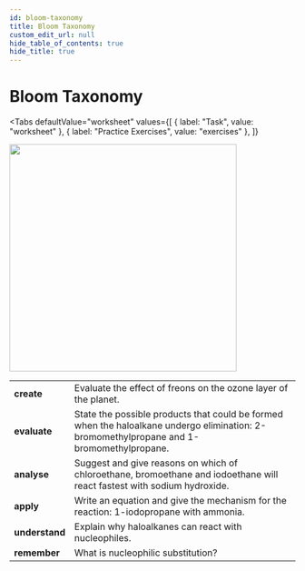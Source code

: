 ```yaml
---
id: bloom-taxonomy
title: Bloom Taxonomy
custom_edit_url: null
hide_table_of_contents: true
hide_title: true
---
```



<Theme halogenoalkanes />

# Bloom Taxonomy

<Tabs
  defaultValue="worksheet"
  values={[
    { label: "Task", value: "worksheet" },
    { label: "Practice Exercises", value: "exercises" },
  ]}
>

<TabItem value="worksheet">

<img src={bloom} width='400' />
<br />
<table class="BLOOM">
  <tr>
    <td>
      <strong>create</strong>
    </td>
    <td>Evaluate the effect of freons on the ozone layer of the planet.</td>
  </tr>
  <tr>
    <td>
      <strong>evaluate</strong>
    </td>
    <td>
      State the possible products that could be formed when the haloalkane
      undergo elimination: 2-bromomethylpropane and 1-bromomethylpropane.
    </td>
  </tr>
  <tr>
    <td>
      <strong>analyse</strong>
    </td>
    <td>
      Suggest and give reasons on which of chloroethane, bromoethane and
      iodoethane will react fastest with sodium hydroxide.
    </td>
  </tr>
  <tr>
    <td>
      <strong>apply</strong>
    </td>
    <td>
      Write an equation and give the mechanism for the reaction: 1-iodopropane
      with ammonia.
    </td>
  </tr>
  <tr>
    <td>
      <strong>understand</strong>
    </td>
    <td>Explain why haloalkanes can react with nucleophiles.</td>
  </tr>
  <tr>
    <td>
      <strong>remember</strong>
    </td>
    <td>What is nucleophilic substitution?</td>
  </tr>
</table>

</TabItem>

<TabItem value="exercises">
  <Frame src="https://learningapps.org/watch?v=p3kokym3t21" height="480px" />
</TabItem>

</Tabs>

